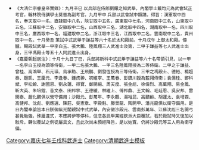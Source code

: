 {{Navbox
|name = 嘉慶七年壬戌科武殿試金榜
|title = 嘉庆七年（[[1802年]]）壬戌科武殿試金榜
|titlestyle = background-color:#FFD700;
|image =
|style = width:100%;text-align:center; 
|groupstyle = text-align:center; background-color:#FFD700;
|liststyle = text-align:center;
|state = {{{state<includeonly>|collapsed</includeonly>}}}
|group1 = 第一甲<br>賜武進士及第<br>共3名
|list1 = '''[[李白玉]]''' - '''[[張大鵬_(武榜眼)|張大鵬]]''' - '''[[陸鳳翔]]'''

|group2 = 第二甲<br>賜武進士出身<br>共7名
|list2 = [[于謙益|-{于}-謙益]] - [[曾桂|曾　桂]] - [[高鴻舉]] - [[石元瑛]] - [[烏承勳]] - [[王飛鵬]] - [[劉發恆]]

|group3 = 第三甲<br>賜同武進士出身<br>共50名
|list3 = [[馮殿士]] - [[德裕|德　裕]] - [[楊超泰]] - [[趙凱_(嘉慶武進士)|趙　凱]] - [[王慶元]] - [[李逢春_(嘉慶武進士)|李逢春]] - [[鍾虎翀]] - [[初維寧]] - [[王萬春_(嘉慶武進士)|王萬春]] - [[彭鎮川]]<br>[[袁儒桂]] - [[鄭科斌]] - [[李松齡]] - [[謝國恩]] - [[劉永蓮]] - [[得寶|得　寶]] - [[鄭開縉]] - [[周天度]] - [[張金彪]] - [[徐偉烈]]<br>[[高萬翔]] - [[易金鳳]] - [[靳大英]] - [[朱培鏜]] - [[昔文泰]] - [[田邦寧]] - [[王德緩]] - [[林維上]] - [[傅邦鼎]] - [[王文翰_(嘉慶武進士)|王文翰]]<br>[[毛廷恩]] - [[吳安邦_(嘉慶七年武進士)|吳安邦]] - [[雷開泰]] - [[趙化鵬]] - [[沙殿元]] - [[彭萬年]] - [[李永觀]] - [[湯裕昆]] - [[高鵬齡]] - [[胡運太]]<br>[[袁增酉]] - [[高健邦]] - [[沈彪_(嘉慶武進士)|沈　彪]] - [[劉應選]] - [[陳莊_(嘉慶武進士)|陳　莊]] - [[吳憲章]] - [[李殿魁]] - [[滕景龍]] - [[陶開甲]] - [[潘兆龍]]
|belowstyle = text-align: center; background-color:#FFD700;
|below='''前一科：[[Template:嘉慶六年辛酉恩科武殿試金榜|嘉慶六年辛酉恩科]]　'''·'''　後一科：[[Template:嘉慶十年乙丑科武殿試金榜|嘉慶十年乙丑科]]'''<br>'''同科進士：[[Template:嘉慶七年壬戌科殿試金榜|嘉慶七年壬戌文科]]'''
}}[[Category:嘉庆七年壬戌科武進士]]
* <noinclude><small>《大清仁宗睿皇帝實錄》：九月辛巳    以兵部左侍郎劉鐶之知武舉，內閣學士戴均元為武會試正考官，翰林院侍講學士莫晉為副考官。九月甲申    兵部以武會試中額請。得旨：漢軍取中四名，奉天取中一名，直隸取中八名，陝甘取中五名，廣東取中七名，河南取中三名，山東取中五名，江蘇取中二名，安徽取中二名，山西取中三名，湖北取中四名，湖南取中一名，四川取中三名，廣西取中一名，福建取中二名，浙江取中三名，江西取中二名，雲南取中二名，貴州取中一名。十月癸丑    策試中式武舉于謙益等六十名於太和殿前。十月戊午    上御太和殿。傳臚。賜殿試武舉一甲李白玉、張大鵬、陸鳳翔三人武進士及第，二甲于謙益等七人武進士出身，三甲馮殿士等五十人同武進士出身。<br>
*《嘉慶朝起居注》：十月十九日丁巳，兵部將新科中式武舉于謙益等六十名帶領引見，以一甲一名李白玉授為頭等侍衛，一甲二名張大鵬、一甲三名陸鳳翔授為二等侍衛。二甲之于謙益、曾桂、高鴻舉、石元瑛、烏承勳、王飛鵬、劉發恆授為三等侍衛。三甲之馮殿士、德裕、楊超泰、趙凱、王慶元、李逢春、鍾虎翀、初維寧、王萬春、彭鎮川授為藍翎侍衛；袁儒桂、鄭科斌、李松齡、謝國恩、劉永蓮、得寶、鄭開縉、周天度、張金彪、徐偉烈、高萬翔、易金鳳、靳大英、朱培鏜、昔文泰、田邦寧、王德緩、林維上、傅邦鼎、王文翰、毛廷恩、吳安邦、雷開泰、趙化鵬俱以營守備用；沙殿元、彭萬年、李永觀、湯裕昆、高鵬齡、胡運太、袁增酉、高健邦、沈彪、劉應選、陳莊、吳憲章、李殿魁、滕景龍、陶開甲、潘兆龍俱以衛守備用。是日內閣奉諭旨本日朕御紫光閣親試中式武舉，內安徽沙殿元、雲南彭萬年、江蘇沈彪三名開弓甚覺勉強，殊屬違式，本應將伊等停科，但念各武舉業經欽派大臣覆試，若於殿試時又復加以駮斥，轉似覆試之例徒屬具文，且此次尚未預經降旨，是以姑寬，仍將沙殿元等三人用為衛守備。</small>
[[Category:嘉庆七年壬戌科武進士| ]]
[[Category:清朝武進士模板]]
</noinclude>